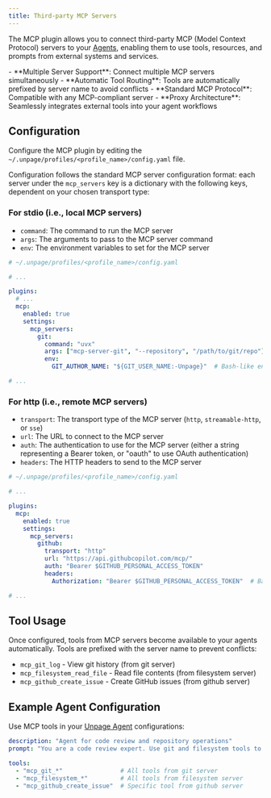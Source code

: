 ```yaml
---
title: Third-party MCP Servers
---
```


The MCP plugin allows you to connect third-party MCP (Model Context Protocol) servers
to your [Agents](/concepts/agents), enabling them to use tools, resources, and prompts
from external systems and services.

<AccordionGroup>
  <Accordion title="Key Features" icon="plug">
    - **Multiple Server Support**: Connect multiple MCP servers simultaneously
    - **Automatic Tool Routing**: Tools are automatically prefixed by server name to avoid conflicts
    - **Standard MCP Protocol**: Compatible with any MCP-compliant server
    - **Proxy Architecture**: Seamlessly integrates external tools into your agent workflows
  </Accordion>
</AccordionGroup>

## Configuration

Configure the MCP plugin by editing the `~/.unpage/profiles/<profile_name>/config.yaml` file.

Configuration follows the standard MCP server configuration format: each server under the `mcp_servers` key is a dictionary with the following keys, dependent on your chosen transport type:

### For stdio (i.e., local MCP servers)

- `command`: The command to run the MCP server
- `args`: The arguments to pass to the MCP server command
- `env`: The environment variables to set for the MCP server

```yaml
# ~/.unpage/profiles/<profile_name>/config.yaml

# ...

plugins:
  # ...
  mcp:
    enabled: true
    settings:
      mcp_servers:
        git:
          command: "uvx"
          args: ["mcp-server-git", "--repository", "/path/to/git/repo"]
          env:
            GIT_AUTHOR_NAME: "${GIT_USER_NAME:-Unpage}"  # Bash-like environment variable expansion

# ...
```

### For http (i.e., remote MCP servers)

- `transport`: The transport type of the MCP server (`http`, `streamable-http`, or `sse`)
- `url`: The URL to connect to the MCP server
- `auth`: The authentication to use for the MCP server (either a string representing a Bearer token, or "oauth" to use OAuth authentication)
- `headers`: The HTTP headers to send to the MCP server

```yaml
# ~/.unpage/profiles/<profile_name>/config.yaml

# ...

plugins:
  mcp:
    enabled: true
    settings:
      mcp_servers:
        github:
          transport: "http"
          url: "https://api.githubcopilot.com/mcp/"
          auth: "Bearer $GITHUB_PERSONAL_ACCESS_TOKEN"
          headers:
            Authorization: "Bearer $GITHUB_PERSONAL_ACCESS_TOKEN"  # Bash-like environment variable expansion

# ...
```

## Tool Usage

Once configured, tools from MCP servers become available to your agents automatically.
Tools are prefixed with the server name to prevent conflicts:

- `mcp_git_log` - View git history (from git server)
- `mcp_filesystem_read_file` - Read file contents (from filesystem server)
- `mcp_github_create_issue` - Create GitHub issues (from github server)

## Example Agent Configuration

Use MCP tools in your [Unpage Agent](/concepts/agents) configurations:

```yaml
description: "Agent for code review and repository operations"
prompt: "You are a code review expert. Use git and filesystem tools to analyze code changes."

tools:
  - "mcp_git_*"                # All tools from git server
  - "mcp_filesystem_*"         # All tools from filesystem server
  - "mcp_github_create_issue"  # Specific tool from github server
```
